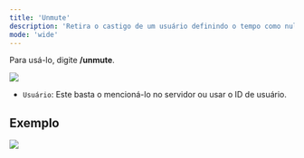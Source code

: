 ```yaml
---
title: 'Unmute'
description: 'Retira o castigo de um usuário definindo o tempo como nulo.'
mode: 'wide'
---
```


Para usá-lo, digite **/unmute**.

![](https://i.imgur.com/yohlZxw.png)

- `Usuário`: Este basta o mencioná-lo no servidor ou usar o ID de usuário.

## Exemplo

![](https://i.imgur.com/wKHG3bK.png)